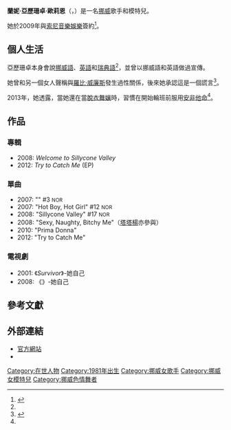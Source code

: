 {{noteTA
|G1=Show
|G2=Movie
}}
{{藝人
| type                = 女歌手
| name                = 蘭妮·亞歷珊卓
| foreignname         = Lene Alexandra
| image               = 
| image_size          = 
| caption             = 
| background          = solo_singer
| birth_name          = 蘭妮·亞歷珊卓·歐莉恩<br>（Lene Alexandra Øien）
| alias               = Lene Alexandra, Miss Boobs
| birth_date          = {{Birth date and age|1981|10|29}}
| birth_place         = {{NOR}}[[特勒格斯塔|特勒格斯塔]]
| death_date          = 
| origin              = {{NOR}}
| instrument          = 
| genre               = [[流行_(音樂類型)|流行音樂]]
| occupation          = 歌手，模特兒
| years_active        = 2007年至今
| label               = C+C Records（2007年至2009年）<br />[[索尼音樂娛樂|索尼音樂娛樂]] （2009年至今）
| associated_acts     =
| website             = {{URL|http://www.lenealexandra.com}}
| notable_instruments = 
}}
'''蘭妮·亞歷珊卓·歐莉恩'''（{{lang-no|'''Lene Alexandra Øien'''}}，{{bd|1981年|10月29日}}）是一名[[挪威|挪威]]歌手和模特兒。

她於2009年與[[索尼音樂娛樂|索尼音樂娛樂]]簽約<ref name="ccr">{{cite web |url=http://www.lenealexandra.com/ |title=Lene Alexandra - Frihet og mot til å være deg selv | Lene Alexandra's Official home page |publisher=lenealexandra.com |accessdate=2016-03-29 |archive-date=2021-04-28 |archive-url=https://web.archive.org/web/20210428125509/https://www.lenealexandra.com/ |dead-url=no }}</ref>。

==個人生活==
亞歷珊卓本身會說[[挪威語|挪威語]]、[[英語|英語]]和[[瑞典語|瑞典語]]<ref name="ccr"/>，並曾以挪威語和英語做過宣傳。

她曾和另一個女人聲稱與[[羅比·威廉斯|羅比·威廉斯]]發生過性關係，後來她承認這是一個謊言<ref name=kjendis>{{cite web|url=http://www.kjendis.no/2013/04/23/kjendis/lene_alexandra_oien/skal_vi_danse/tv_2/tv_og_medier/26809247/|title=Jeg sto opp om morgenen, tok amfetamin, strippet og gikk og la meg|publisher=kjendis.no|accessdate=2016-03-29|archive-url=https://web.archive.org/web/20160412102710/http://www.kjendis.no/2013/04/23/kjendis/lene_alexandra_oien/skal_vi_danse/tv_2/tv_og_medier/26809247/|archive-date=2016-04-12|dead-url=yes}}</ref>。

2013年，她透露，當她還在當[[脫衣舞孃|脫衣舞孃]]時，習慣在開始輪班前服用[[安非他命|安非他命]]<ref name="kjendis"/>。

==作品==
===專輯===
* 2008: ''Welcome to Sillycone Valley''
* 2012: ''Try to Catch Me'' (EP)

===單曲===
* 2007: "{{le|我的大胸準備好了|My Boobs Are OK}}" #3 <small>NOR</small>
* 2007: "Hot Boy, Hot Girl" #12 <small>NOR</small>
* 2008: "Sillycone Valley" #17 <small>NOR</small>
* 2008: "Sexy, Naughty, Bitchy Me"（[[塔塔楊|塔塔楊]]亦參與）
* 2010: "Prima Donna"
* 2012: "Try to Catch Me"

===電視劇===
* 2001: 《''Survivor''》-她自己
* 2008: 《''{{le|Skal vi danse?|Skal vi danse?}}''》-她自己

==參考文獻==
{{Reflist|30em}}

==外部連結==
*[http://www.lenealexandra.com/ 官方網站] {{Wayback|url=http://www.lenealexandra.com/ |date=20210428125509 }}
*{{IMDb name|2782068}}

{{Authority control}}
{{DEFAULTSORT:Alexandra, Lene}}
[[Category:在世人物|Category:在世人物]]
[[Category:1981年出生|Category:1981年出生]]
[[Category:挪威女歌手|Category:挪威女歌手]]
[[Category:挪威女模特兒|Category:挪威女模特兒]]
[[Category:挪威色情舞者|Category:挪威色情舞者]]